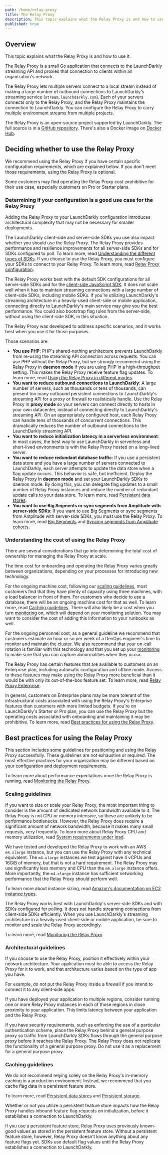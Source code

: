 ```yaml
---
path: /home/relay-proxy
title: The Relay Proxy
description: This topic explains what the Relay Proxy is and how to use it. The Relay Proxy is an open-source application that connects to LaunchDarkly. The Relay Proxy lets servers connect to a local stream instead of making outbound connections to LaunchDarkly's streaming service.
published: true
---
```


## Overview

This topic explains what the Relay Proxy is and how to use it.

The Relay Proxy is a small Go application that connects to the LaunchDarkly streaming API and proxies that connection to clients within an organization's network.

The Relay Proxy lets multiple servers connect to a local stream instead of making a large number of outbound connections to LaunchDarkly's streaming service (`stream.launchdarkly.com`). Each of your servers connects only to the Relay Proxy, and the Relay Proxy maintains the connection to LaunchDarkly. You can configure the Relay Proxy to carry multiple environment streams from multiple projects.

The Relay Proxy is an open-source project supported by LaunchDarkly. The full source is in a [GitHub repository](https://github.com/launchdarkly/ld-relay). There's also a Docker image on [Docker Hub](https://hub.docker.com/r/launchdarkly/ld-relay).

## Deciding whether to use the Relay Proxy

We recommend using the Relay Proxy if you have certain specific configuration requirements, which are explained below. If you don't meet those requirements, using the Relay Proxy is optional.

Some customers may find operating the Relay Proxy cost-prohibitive for their use case, especially customers on Pro or Starter plans.

### Determining if your configuration is a good use case for the Relay Proxy

Adding the Relay Proxy to your LaunchDarkly configuration introduces architectural complexity that may not be necessary for smaller deployments.

The LaunchDarkly client-side and server-side SDKs you use also impact whether you should use the Relay Proxy. The Relay Proxy provides performance and resilience improvements for all server-side SDKs and for SDKs configured to poll. To learn more, read [Understanding the different types of SDKs](/sdk/concepts/client-side-server-side#understanding-the-different-types-of-sdks). If you choose to use the Relay Proxy, you must configure your SDKs to connect to your Relay Proxy. To learn more, read [Relay Proxy configuration](/sdk/features/relay-proxy-configuration).

The Relay Proxy works best with the default SDK configurations for all server-side SDKs and for the [client-side JavaScript SDK](/sdk/client-side/javascript). It does not scale well when it has to maintain streaming connections with a large number of client-side SDKs, including mobile SDKs. If you're utilizing LaunchDarkly's streaming architecture in a heavily-used client-side or mobile application, connecting directly to LaunchDarkly's main service may give you the best performance. You could also bootstrap flag rules from the server-side, without using the client-side SDK, in this situation. 

The Relay Proxy was developed to address specific scenarios, and it works best when you use it for those purposes.

Those scenarios are:

- **You use PHP**: PHP's shared-nothing architecture prevents LaunchDarkly from re-using the streaming API connection across requests. You can use PHP without the Relay Proxy, but we strongly recommend using the Relay Proxy in **daemon mode** if you are using PHP in a high-throughput setting. This makes the Relay Proxy receive feature flag updates. To learn more, read [Using the Relay Proxy in different modes](/home/relay-proxy/using#using-the-relay-proxy-in-different-modes).
- **You want to reduce outbound connections to LaunchDarkly**: A large number of servers, such as thousands or tens of thousands, can present too many outbound persistent connections to LaunchDarkly's streaming API for a proxy or firewall to realistically handle. Use the Relay Proxy in **proxy mode** so your servers can connect directly to hosts in your own datacenter, instead of connecting directly to LaunchDarkly's streaming API. On an appropriately configured host, each Relay Proxy can handle tens of thousands of concurrent connections. This dramatically reduces the number of outbound connections to the LaunchDarkly streaming API.
- **You want to reduce initialization latency in a serverless environment**: In most cases, the best way to use LaunchDarkly in serverless and short-lived environments is with the Relay Proxy hosted on a long-lived server.
- **You want to reduce redundant database traffic**: If you use a persistent data store and you have a large number of servers connected to LaunchDarkly, each server attempts to update the data store when a flag update occurs. This behavior is safe, but inefficient. Deploy the Relay Proxy in **daemon mode** and set your LaunchDarkly SDKs to daemon mode. By doing this, you can delegate flag updates to a small number of Relay Proxy instances and reduce the number of redundant update calls to your data store. To learn more, read [Persistent data stores](/sdk/concepts/data-stores).
- **You want to use Big Segments or sync segments from Amplitude with server-side SDKs**: If you want to use Big Segments or sync segments from Amplitude with server-side SDKs, you must use the Relay Proxy. To learn more, read [Big Segments](/home/users/big-segments) and [Syncing segments from Amplitude cohorts](/home/users/synced-segments).

### Understanding the cost of using the Relay Proxy

There are several considerations that go into determining the total cost of ownership for managing the Relay Proxy at scale.

The time cost for onboarding and operating the Relay Proxy varies greatly between organizations, depending on your processes for introducing new technology.

For the ongoing machine cost, following our [scaling guidelines](#scaling-guidelines), most customers find that they have plenty of capacity using three machines, with a load balancer in front of them. For customers who decide to use a database, there will be an ongoing machine cost for that as well. To learn more, read [Caching guidelines](#caching-guidelines). There will also likely be a cost when you turn [monitoring](/home/relay-proxy/monitoring) on, which will depend on your monitoring solution. You may want to consider the cost of adding this information to your runbooks as well.

For the ongoing personnel cost, as a general guideline we recommend that customers estimate an hour or so per week of a DevOps engineer's time to monitor and maintain the cluster. We also recommend that your on-call rotation is familiar with this technology and that you set up your [monitoring](/home/relay-proxy/monitoring) to make sure that you can capture abnormalities when they occur.

The Relay Proxy has certain features that are available to customers on an Enterprise plan, including automatic configuration and offline mode. Access to these features may make using the Relay Proxy more beneficial than it would be with only its out-of-the-box feature set. To learn more, read [Relay Proxy Enterprise](/home/relay-proxy/enterprise).

In general, customers on Enterprise plans may be more tolerant of the infrastructural costs associated with using the Relay Proxy's Enterprise features than customers with more limited budgets. If you're on LaunchDarkly's Starter or Pro plan, you can use the Relay Proxy but the operating costs associated with onboarding and maintaining it may be prohibitive. To learn more, read [Best practices for using the Relay Proxy](#best-practices-for-using-the-relay-proxy).

## Best practices for using the Relay Proxy

This section includes some guidelines for positioning and using the Relay Proxy successfully. These guidelines are not exhaustive or required. The most effective practices for your organization may be different based on your configuration and deployment requirements.

To learn more about performance expectations once the Relay Proxy is running, read [Monitoring the Relay Proxy](/home/relay-proxy/monitoring).

### Scaling guidelines

If you want to size or scale your Relay Proxy, the most important thing to consider is the amount of dedicated network bandwidth available to it. The Relay Proxy is not CPU or memory intensive, so these are unlikely to be performance bottlenecks. However, the Relay Proxy does require a significant amount of network bandwidth, because it makes many small requests, very frequently. To learn more about Relay Proxy CPU and memory utilization, read [System requirements under load](/home/relay-proxy/performance#system-requirements-under-load).

We have tested and developed the Relay Proxy to work with an AWS `m4.xlarge` instance, but you can use the Relay Proxy with any technical equivalent. The `m4.xlarge` instances we test against have 4 vCPUs and 16GiB of memory, but that is not a hard requirement. The Relay Proxy may use significantly less memory and CPU than the `m4.xlarge` instance offers. More importantly, the `m4.xlarge` instance has sufficient networking performance that the Relay Proxy should perform well.

To learn more about instance sizing, read [Amazon's documentation on EC2 instance types](https://aws.amazon.com/ec2/instance-types/).

The Relay Proxy works best with LaunchDarkly's server-side SDKs and with SDKs configured for polling. It does not handle streaming connections from client-side SDKs efficiently. When you use LaunchDarkly's streaming architecture in a heavily-used client-side or mobile application, be sure to monitor and scale the Relay Proxy accordingly.

To learn more, read [Monitoring the Relay Proxy](/home/relay-proxy/monitoring).

### Architectural guidelines

If you choose to use the Relay Proxy, position it effectively within your network architecture. Your application must be able to access the Relay Proxy for it to work, and that architecture varies based on the type of app you have.

For example, do not put the Relay Proxy inside a firewall if you intend to connect it to any client-side apps.

If you have deployed your application to multiple regions, consider running one or more Relay Proxy instances in each of those regions in close proximity to your application. This limits latency between your application and the Relay Proxy.

If you have security requirements, such as enforcing the use of a particular authentication scheme, place the Relay Proxy behind a general purpose proxy so traffic from LaunchDarkly SDKs flows through the general purpose proxy before it reaches the Relay Proxy. The Relay Proxy does not replicate the functionality of a general purpose proxy. Do not use it as a replacement for a general purpose proxy.

### Caching guidelines

We do not recommend relying solely on the Relay Proxy's in-memory caching in a production environment. Instead, we recommend that you cache flag data in a persistent feature store.

To learn more, read [Persistent data stores](/sdk/concepts/data-stores) and [Persistent storage](https://github.com/launchdarkly/ld-relay#persistent-storage).

Whether or not you utilize a persistent feature store impacts how the Relay Proxy handles inbound feature flag requests on initialization, before it establishes a connection to LaunchDarkly.

If you use a persistent feature store, Relay Proxy uses previously known-good values as stored in the persistent feature store. Without a persistent feature store, however, Relay Proxy doesn't know anything about any feature flags yet. SDKs use default flag values until the Relay Proxy establishes a connection to LaunchDarkly.
